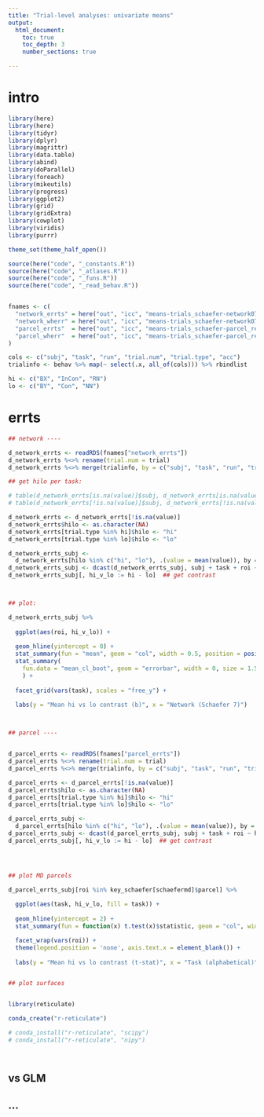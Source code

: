 ```yaml
---
title: "Trial-level analyses: univariate means"
output:
  html_document:
    toc: true
    toc_depth: 3
    number_sections: true

---
```



# intro


```r

library(here)
library(here)
library(tidyr)
library(dplyr)
library(magrittr)
library(data.table)
library(abind)
library(doParallel)
library(foreach)
library(mikeutils)
library(progress)
library(ggplot2)
library(grid)
library(gridExtra)
library(cowplot)
library(viridis)
library(purrr)

theme_set(theme_half_open())

source(here("code", "_constants.R"))
source(here("code", "_atlases.R"))
source(here("code", "_funs.R"))
source(here("code", "_read_behav.R"))


fnames <- c(
  "network_errts" = here("out", "icc", "means-trials_schaefer-network07_resid-errts.RDS"),
  "network_wherr" = here("out", "icc", "means-trials_schaefer-network07_resid-wherr.RDS"),
  "parcel_errts"  = here("out", "icc", "means-trials_schaefer-parcel_resid-errts.RDS"),
  "parcel_wherr"  = here("out", "icc", "means-trials_schaefer-parcel_resid-wherr.RDS")
)

cols <- c("subj", "task", "run", "trial.num", "trial.type", "acc")
trialinfo <- behav %>% map(~ select(.x, all_of(cols))) %>% rbindlist

hi <- c("BX", "InCon", "RN")
lo <- c("BY", "Con", "NN")

```


# errts


```r

## network ----

d_network_errts <- readRDS(fnames["network_errts"])
d_network_errts %<>% rename(trial.num = trial)
d_network_errts %<>% merge(trialinfo, by = c("subj", "task", "run", "trial.num"))  ## bind just enough info

## get hilo per task:

# table(d_network_errts[is.na(value)]$subj, d_network_errts[is.na(value)]$task)
# table(d_network_errts[!is.na(value)]$subj, d_network_errts[!is.na(value)]$task)

d_network_errts <- d_network_errts[!is.na(value)]
d_network_errts$hilo <- as.character(NA)
d_network_errts[trial.type %in% hi]$hilo <- "hi"
d_network_errts[trial.type %in% lo]$hilo <- "lo"

d_network_errts_subj <- 
  d_network_errts[hilo %in% c("hi", "lo"), .(value = mean(value)), by = c("subj", "task", "roi", "hilo")]  ## aggregate
d_network_errts_subj <- dcast(d_network_errts_subj, subj + task + roi ~ hilo)  ## to wide
d_network_errts_subj[, hi_v_lo := hi - lo]  ## get contrast



## plot:

d_network_errts_subj %>%
  
  ggplot(aes(roi, hi_v_lo)) +
  
  geom_hline(yintercept = 0) +
  stat_summary(fun = "mean", geom = "col", width = 0.5, position = position_dodge(width = 0.5), fill = "grey60") +
  stat_summary(
    fun.data = "mean_cl_boot", geom = "errorbar", width = 0, size = 1.5, position = position_dodge(width = 0.5)
    ) +
  
  facet_grid(vars(task), scales = "free_y") +
  
  labs(y = "Mean hi vs lo contrast (b)", x = "Network (Schaefer 7)")



## parcel ----


d_parcel_errts <- readRDS(fnames["parcel_errts"])
d_parcel_errts %<>% rename(trial.num = trial)
d_parcel_errts %<>% merge(trialinfo, by = c("subj", "task", "run", "trial.num"))  ## bind just enough info

d_parcel_errts <- d_parcel_errts[!is.na(value)]
d_parcel_errts$hilo <- as.character(NA)
d_parcel_errts[trial.type %in% hi]$hilo <- "hi"
d_parcel_errts[trial.type %in% lo]$hilo <- "lo"

d_parcel_errts_subj <- 
  d_parcel_errts[hilo %in% c("hi", "lo"), .(value = mean(value)), by = c("subj", "task", "roi", "hilo")]  ## aggregate
d_parcel_errts_subj <- dcast(d_parcel_errts_subj, subj + task + roi ~ hilo)  ## to wide
d_parcel_errts_subj[, hi_v_lo := hi - lo]  ## get contrast




## plot MD parcels

d_parcel_errts_subj[roi %in% key_schaefer[schaefermd]$parcel] %>%
  
  ggplot(aes(task, hi_v_lo, fill = task)) +
  
  geom_hline(yintercept = 2) +
  stat_summary(fun = function(x) t.test(x)$statistic, geom = "col", width = 0.5, position = position_dodge(width = 0.5)) +

  facet_wrap(vars(roi)) +
  theme(legend.position = 'none', axis.text.x = element_blank()) +
  
  labs(y = "Mean hi vs lo contrast (t-stat)", x = "Task (alphabetical)")


## plot surfaces



```


```r

library(reticulate)

conda_create("r-reticulate")

# conda_install("r-reticulate", "scipy")
# conda_install("r-reticulate", "nipy")



```


```python


```

## vs GLM

## ...